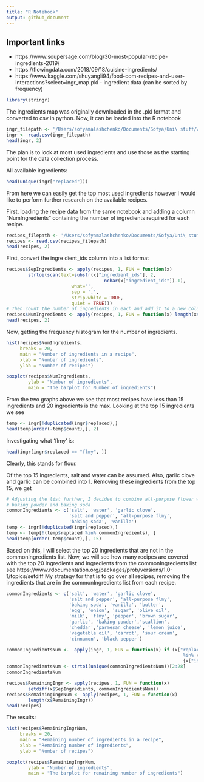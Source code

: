 ```yaml
---
title: "R Notebook"
output: github_document
---
```

## Important links
* https://www.soupersage.com/blog/30-most-popular-recipe-ingredients-2019/
* https://flowingdata.com/2018/09/18/cuisine-ingredients/
* https://www.kaggle.com/shuyangli94/food-com-recipes-and-user-interactions?select=ingr_map.pkl - ingredient data (can be sorted by frequency)
```r
library(stringr)
```
The ingredients map was originally downloaded in the .pkl format and converted to csv in python. Now, it can be loaded into the R notebook  
```r
ingr_filepath <- '/Users/sofyamalashchenko/Documents/Sofya/Uni\ stuff/Waterloo\ Winter\ 2022/Ingredient-detection/ingr_map.csv'
ingr <- read.csv(ingr_filepath)
head(ingr, 2)
```
The plan is to look at most used ingredients and use those as the starting point for the data collection process. 

All available ingredients:
```r
head(unique(ingr["replaced"]))
```
From here we can easily get the top most used ingredients however I would like to perform further research on the available recipes. 

First, loading the recipe data from the same notebook and adding a column "NumIngredients" containing the number of ingredients required for each recipe.
```r
recipes_filepath <- '/Users/sofyamalashchenko/Documents/Sofya/Uni\ stuff/Waterloo\ Winter\ 2022/Ingredient-detection/PP_recipes.csv'
recipes <- read.csv(recipes_filepath)
head(recipes, 2)
```
First, convert the ingre
dient_ids column into a list format
```r
recipes$SepIngredients <- apply(recipes, 1, FUN = function(x)
        strtoi(scan(text=substr(x["ingredient_ids"], 2, 
                                    nchar(x["ingredient_ids"])-1), 
                        what='',
                        sep = ',',
                        strip.white = TRUE, 
                        quiet = TRUE)))
# Then count the number of ingredients in each and add it to a new column
recipes$NumIngredients <- apply(recipes, 1, FUN = function(x) length(x$SepIngredients))
head(recipes, 2)
```
Now, getting the frequency histogram for the number of ingredients.
```r
hist(recipes$NumIngredients,
     breaks = 20,
     main = "Number of ingredients in a recipe",
     xlab = "Number of ingredients",
     ylab = "Number of recipes")
```
```r
boxplot(recipes$NumIngredients,
        ylab = "Number of ingredients",
        main = "The barplot for Number of ingredients")
```
From the two graphs above we see that most recipes have less than 15 ingredients and 20 ingredients is the max. Looking at the top 15 ingredients we see
```r
temp <- ingr[!duplicated(ingr$replaced),]
head(temp[order(-temp$count),], 2)
```
Investigating what 'flmy' is:
```r
head(ingr[ingr$replaced == "flmy", ])
```
Clearly, this stands for flour. 

Of the top 15 ingredients, salt and water can be assumed. Also, garlic clove and garlic can be combined into 1. Removing these ingredients from the top 15, we get
```r
# Adjusting the list further, I decided to combine all-purpose flower with flower,
# baking powder and baking soda
commonIngredients <- c('salt', 'water', 'garlic clove', 
                       'salt and pepper', 'all-purpose flmy',
                       'baking soda', 'vanilla')
temp <- ingr[!duplicated(ingr$replaced),]
temp <- temp[!(temp$replaced %in% commonIngredients), ]
head(temp[order(-temp$count),], 15)
```
Based on this, I will select the top 20 ingredients that are not in the commonIngredients list.
Now, we will see how many recipes are covered with the top 20 ingredients and ingredients from the commonIngredients list
see https://www.rdocumentation.org/packages/prob/versions/1.0-1/topics/setdiff
My strategy for that is to go over all recipes, removing the ingredients that are in the commonIngredients list from each recipe.
```r
commonIngredients <- c('salt', 'water', 'garlic clove', 
                       'salt and pepper', 'all-purpose flmy',
                       'baking soda', 'vanilla', 'butter',
                       'egg', 'onion', 'sugar', 'olive oil', 
                       'milk', 'flmy', 'pepper', 'brown sugar', 
                       'garlic', 'baking powder','scallion',
                       'cheddar','parmesan cheese', 'lemon juice',
                       'vegetable oil', 'carrot', 'sour cream', 
                       'cinnamon', 'black pepper')

commonIngredientsNum <-  apply(ingr, 1, FUN = function(x) if (x["replaced"] 
                                                                 %in% commonIngredients)
                                                                 {x["id"]})
commonIngredientsNum <- strtoi(unique(commonIngredientsNum))[2:28]
commonIngredientsNum
```

```r
recipes$RemainingIngr <- apply(recipes, 1, FUN = function(x)
        setdiff(x$SepIngredients, commonIngredientsNum))
recipes$RemainingIngrNum <- apply(recipes, 1, FUN = function(x)
        length(x$RemainingIngr))
head(recipes)
```
The results:
```r
hist(recipes$RemainingIngrNum,
     breaks = 20,
     main = "Remaining number of ingredients in a recipe",
     xlab = "Remaining number of ingredients",
     ylab = "Number of recipes")
```
```r
boxplot(recipes$RemainingIngrNum,
        ylab = "Number of ingredients",
        main = "The barplot for remaining number of ingredients")
```